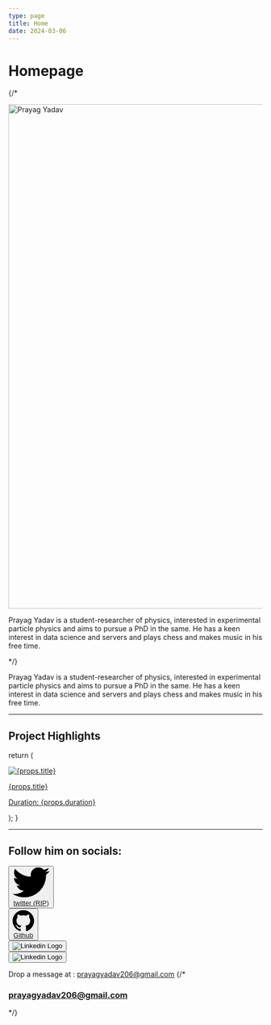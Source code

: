 ```yaml
---
type: page
title: Home
date: 2024-03-06
---
```


# Homepage

{/*


<div className='flex flex-col md:flex-row justify-items-center '>
	<div className='round p-4 justify-items-center'>
		<a href="/images/womens_day_cropped.jpeg">
				<Image
					src="/images/womens_day_cropped.jpeg"
					alt="Prayag Yadav"
					width="1000"
					height="1000"
					priority
					className="next-image hover:brightness-110 rounded-full"
				/>
		</a>
	</div>
	<div className="flex items-center">
	   <div>
				<p><span className='text-3xl'>Prayag Yadav</span> is a student-researcher of physics, interested in experimental particle physics and aims to pursue a PhD in the same. He has a keen interest in data science and servers and plays chess and makes music in his free time.</p>
			</div>
	</div>
</div>

*/}

<p><span className='text-3xl'>Prayag Yadav</span> is a student-researcher of physics, interested in experimental particle physics and aims to pursue a PhD in the same. He has a keen interest in data science and servers and plays chess and makes music in his free time.</p>

---

## Project Highlights



  return (
    <div className="transition-all duration-300 w-full h-min bg-gray-900/80 hover:shadow-gray-900 hover:bg-gray-700 hover:shadow-md m-2 px-2">
    <a href={props.link}>
      <div className="inline-flex">
        <div className="md:w-1/2 relative px-2">
          <Image
            src={props.imgpath}
            alt={props.title}
            width={100}
            height={100}
          />
        </div>
        <div className="flex justify-center items-center px-2">
          <div>
            <p className="font-bold">{props.title}</p>
            <p className="text-sm">Duration: {props.duration}</p>
          </div>
        </div>
      </div>
      </a>
    </div>
  );
}

<Card
  title = "HSF-India Trainee Project"
  imgpath = "/images/princeton_logo.png"
  duration = "June 2023 - Ongoing"
  link = "./projects#hsf-india-trainee-project"
/>
<Card
  title = "Master's Thesis"
  imgpath = "/images/uoh_logo.png"
  duration = "July 2023 to May 2024"
  link = "./projects#masters-thesis"
/>
<Card
  title = "Internship with CMS group at University of Hyderabad"
  imgpath = "/images/cms_logo.png"
  duration = "20th July 2022 to 4th July 2023"
  link = "./projects#internship-with-cms-group-at-university-of-hyderabad"
/>
<Card
  title = "Project in experimental nuclear physics"
  imgpath = "/images/tifr_logo.png"
  duration = "(May 2021 to July 2021) and (Dec 2021 to Jan 2022)"
  link = "./projects#project-in-experimental-nuclear-physics"
/>

---

## Follow him on socials:

<div className="flex flex-col md:flex-row items-center justify-center gap-2">

<div>
<button type="button" className="w-auto text-white bg-[#1da1f2] focus:ring-4 focus:outline-none focus:ring-[#1da1f2]/50 font-medium rounded-lg text-sm px-5 py-0 text-center inline-flex items-center dark:focus:ring-[#1da1f2]/55 me-2 mb-2 hover:transition-all ease-in-out duration-150 hover:opacity-40">
<svg className="w-4 h-4 me-2" aria-hidden="true" xmlns="http://www.w3.org/2000/svg" fill="currentColor" viewBox="0 0 20 17">
<path fillRule="evenodd" d="M20 1.892a8.178 8.178 0 0 1-2.355.635 4.074 4.074 0 0 0 1.8-2.235 8.344 8.344 0 0 1-2.605.98A4.13 4.13 0 0 0 13.85 0a4.068 4.068 0 0 0-4.1 4.038 4 4 0 0 0 .105.919A11.705 11.705 0 0 1 1.4.734a4.006 4.006 0 0 0 1.268 5.392 4.165 4.165 0 0 1-1.859-.5v.05A4.057 4.057 0 0 0 4.1 9.635a4.19 4.19 0 0 1-1.856.07 4.108 4.108 0 0 0 3.831 2.807A8.36 8.36 0 0 1 0 14.184 11.732 11.732 0 0 0 6.291 16 11.502 11.502 0 0 0 17.964 4.5c0-.177 0-.35-.012-.523A8.143 8.143 0 0 0 20 1.892Z" clipRule="evenodd"/>
</svg>
<a href="https://twitter.com/_PrayagYadav" className=' text-white'>
 twitter (RIP)
 </a>
</button>
</div>

<div>
<button type="button" className="w-auto text-white bg-[#24292F] focus:ring-4 focus:outline-none focus:ring-[#24292F]/50 font-medium rounded-lg text-sm px-5 py-0 text-center inline-flex items-center dark:focus:ring-gray-500 me-2 mb-2 hover:transition-all ease-in-out duration-150 hover:opacity-40">
<svg className="w-4 h-4 me-2" aria-hidden="true" xmlns="http://www.w3.org/2000/svg" fill="currentColor" viewBox="0 0 20 20">
<path fillRule="evenodd" d="M10 .333A9.911 9.911 0 0 0 6.866 19.65c.5.092.678-.215.678-.477 0-.237-.01-1.017-.014-1.845-2.757.6-3.338-1.169-3.338-1.169a2.627 2.627 0 0 0-1.1-1.451c-.9-.615.07-.6.07-.6a2.084 2.084 0 0 1 1.518 1.021 2.11 2.11 0 0 0 2.884.823c.044-.503.268-.973.63-1.325-2.2-.25-4.516-1.1-4.516-4.9A3.832 3.832 0 0 1 4.7 7.068a3.56 3.56 0 0 1 .095-2.623s.832-.266 2.726 1.016a9.409 9.409 0 0 1 4.962 0c1.89-1.282 2.717-1.016 2.717-1.016.366.83.402 1.768.1 2.623a3.827 3.827 0 0 1 1.02 2.659c0 3.807-2.319 4.644-4.525 4.889a2.366 2.366 0 0 1 .673 1.834c0 1.326-.012 2.394-.012 2.72 0 .263.18.572.681.475A9.911 9.911 0 0 0 10 .333Z" clipRule="evenodd"/>
</svg>
<a href="https://github.com/prayagyadav" className=' text-white'>
Github
</a>
</button>
</div>

<div>
<a href="https://www.linkedin.com/in/prayagyadav206">
<button type="button" className="w-auto h-[55px] flex justify-center items-center text-black bg-white focus:ring-4 focus:outline-none focus:ring-grey-400 font-medium rounded-lg text-sm px-5 py-0 text-center inline-flex items-center me-2 mb-2 hover:transition-all ease-in-out duration-150 hover:opacity-40">
<img className="w-6 h-6 flex justify-center " src="https://www.svgrepo.com/show/475661/linkedin-color.svg" loading="lazy" alt="Linkedin Logo"></img>
</button>
</a>
</div>

<div>
<a href="https://www.datacamp.com/portfolio/prayagyadav206">
<button type="button" className="w-auto h-[55px] flex justify-center items-center rounded-lg bg-white px-5 py-0 me-2 mb-2 hover:transition-all ease-in-out duration-150 hover:opacity-40">
<img className="w-20 h-auto flex justify-center " src="/images/datacamp.svg" loading="lazy" alt="Linkedin Logo"></img>
</button>
</a>
</div>

</div>

Drop a message at : [prayagyadav206@gmail.com](mailto:prayagyadav206@gmail.com)
{/* <h3 className="flex justify-center drop-shadow-[0_1.2px_1.2px_rgba(0,0,0,0.8)]">prayagyadav206@gmail.com</h3> */}
